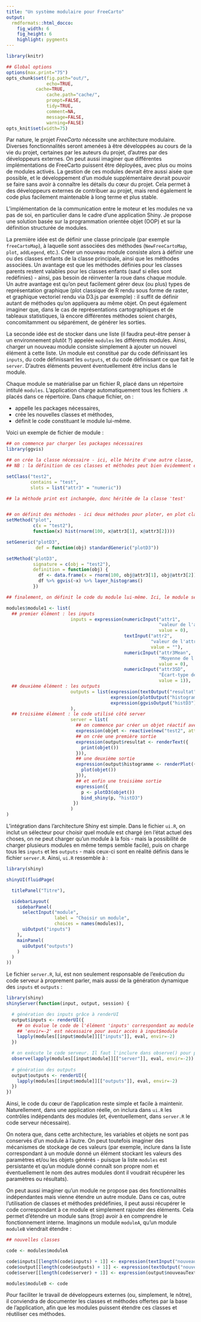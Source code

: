 ```yaml
---
title: "Un système modulaire pour FreeCarto"
output:
  rmdformats::html_docco:
    fig_width: 6
    fig_height: 6
    highlight: pygments
---
```



```r
library(knitr)

## Global options
options(max.print="75")
opts_chunk$set(fig.path="out/",
               echo=TRUE,
	       cache=TRUE,
               cache.path="cache/",
               prompt=FALSE,
               tidy=TRUE,
               comment=NA,
               message=FALSE,
               warning=FALSE)
opts_knit$set(width=75)
```

Par nature, le projet *FreeCarto* nécessite une architecture modulaire. Diverses fonctionnalités seront amenées à être développées au cours de la vie du projet, certaines par les auteurs du projet, d'autres par des développeurs externes. On peut aussi imaginer que différentes implémentations de FreeCarto puissent être déployées, avec plus ou moins de modules activés. La gestion de ces modules devrait être aussi aisée que possible, et le développement d'un module supplémentaire devrait pouvoir se faire sans avoir à connaître les détails du cœur du projet. Cela permet à des développeurs externes de contribuer au projet, mais rend également le code plus facilement maintenable à long terme et plus stable. 

L'implémentation de la communication entre le moteur et les modules ne va pas de soi, en particulier dans le cadre d'une application Shiny. Je propose une solution basée sur la programmation orientée objet (OOP) et sur la définition structurée de modules.

La première idée est de définir une classe principale (par exemple `freeCartoMap`), à laquelle sont associées des méthodes (`NewFreeCartoMap`, `plot`, `addLegend`, etc.). Créer un nouveau module consiste alors à définir une ou des classes enfants de la classe principale, ainsi que les méthodes associées. Un avantage est que les méthodes définies pour les classes parents restent valables pour les classes enfants (sauf si elles sont redéfinies) - ainsi, pas besoin de réinventer la roue dans chaque module. Un autre avantage est qu'on peut facilement gérer deux (ou plus) types de représentation graphique (plot classique de R rendu sous forme de raster, et graphique vectoriel rendu via D3.js par exemple) : il suffit de définir autant de méthodes qu'on appliquera au même objet. On peut également imaginer que, dans le cas de représentations cartographiques et de tableaux statistiques, là encore différentes méthodes soient chargés, concomitamment ou séparément, de générer les sorties.

La seconde idée est de stocker dans une liste (il faudra peut-être penser à un environnement plutôt ?) appelée `modules` les différents modules. Ainsi, charger un nouveau module consiste simplement à ajouter un nouvel élément à cette liste. Un module est constitué par du code définissant les `inputs`, du code définissant les `outputs`, et du code définissant ce que fait le `server`. D'autres éléments peuvent éventuellement être inclus dans le module.  

Chaque module se matérialise par un fichier R, placé dans un répertoire intitulé `modules`. L'application charge automatiquement tous les fichiers `.R` placés dans ce répertoire. Dans chaque fichier, on :

- appelle les packages nécessaires,
- crée les nouvelles classes et méthodes, 
- définit le code constituant le module lui-même.

Voici un exemple de fichier de module :

```r
## on commence par charger les packages nécessaires
library(ggvis)

## on crée la classe nécessaire - ici, elle hérite d'une autre classe, la classe 'test'
## NB : la définition de ces classes et méthodes peut bien évidemment être effectuée dans un package qui est appelé - c'est même conseillé

setClass("test2",
         contains = "test",
         slots = list("attr3" = "numeric"))

## la méthode print est inchangée, donc héritée de la classe 'test'


## on définit des méthodes - ici deux méthodes pour ploter, en plot classique et en ggvis. Pour le plot ggvis la fonction générique n'existe pas, donc on la crée
setMethod("plot",
          c(x = "test2"),
          function(x) hist(rnorm(100, x@attr3[1], x@attr3[2])))

setGeneric("plotD3", 
           def = function(obj) standardGeneric("plotD3"))

setMethod("plotD3", 
          signature = c(obj = "test2"),
          definition = function(obj) {
            df <- data.frame(x = rnorm(100, obj@attr3[1], obj@attr3[2]))
            df %>% ggvis(~x) %>% layer_histograms()
          })

## finalement, on définit le code du module lui-même. Ici, le module sera connu sous le nom de 'module1' dans l'application. Il faut envelopper tous les bouts de code dans des expression() pour indiquer à R que c'est du code, pas des characters.

modules$module1 <- list(
  ## premier élément : les inputs
                        inputs = expression(numericInput("attr1",
                                                         "valeur de l'attribut 1 :",
                                                         value = 0),
                                            textInput("attr2",
                                                      "valeur de l'attribut 2 :",
                                                      value = ""),
                                            numericInput("attr3Mean",
                                                         "Moyenne de l'attribut 3",
                                                         value = 0),
                                            numericInput("attr3SD",
                                                         "Écart-type de l'attrbut 3",
                                                         value = 1)),
  ## deuxième élément : les outputs
                        outputs = list(expression(textOutput("resultat")),
                                       expression(plotOutput("histogramme")),
                                       expression(ggvisOutput("histD3"))
                        ),
  ## troisième élément : le code utilisé côté server
                        server = list(
                          ## on commence par créer un objet réactif avec l'instanciation de la classe créée
                          expression(objet <- reactive(new("test2", attr1 = input$attr1, attr2 = input$attr2, attr3 = c(ifelse(is.null(input$attr3Mean), 0, input$attr3Mean), ifelse(is.null(input$attr3SD), 1, input$attr3SD))))),
                          ## on crée une première sortie 
                          expression(output$resultat <- renderText({
                            print(objet())
                          })),
                          ## une deuxième sortie
                          expression(output$histogramme <- renderPlot({
                            plot(objet())
                          })),
                          ## et enfin une troisième sortie
                          expression({
                            p <- plotD3(objet())
                            bind_shiny(p, "histD3")
                         })
                        )
)
```

L'intégration dans l'architecture Shiny est simple. Dans le fichier `ui.R`, on inclut un sélecteur pour choisir quel module est chargé (en l'état actuel des choses, on ne peut charger qu'un module à la fois - mais la possibilité de charger plusieurs modules en même temps semble facile), puis on charge tous les `inputs` et les `outputs` - mais ceux-ci sont en réalité définis dans le fichier `server.R`. Ainsi, `ui.R` ressemble à :

```r
library(shiny)

shinyUI(fluidPage(

  titlePanel("Titre"),

  sidebarLayout(
    sidebarPanel(
      selectInput("module",
                  label = "Choisir un module",
                  choices = names(modules)),
      uiOutput("inputs")
    ),
    mainPanel(
      uiOutput("outputs")
    )
  )
))

```

Le fichier `server.R`, lui, est non seulement responsable de l'exécution du code serveur à proprement parler, mais aussi de la génération dynamique des `inputs` et `outputs` :

```r
library(shiny)
shinyServer(function(input, output, session) {

  # génération des inputs grâce à renderUI
  output$inputs <- renderUI({
    ## on évalue le code de l'élément 'inputs' correspondant au module sélectionné
    ## 'envir=-2' est nécessaire pour avoir accès à input$module
    lapply(modules[[input$module]][["inputs"]], eval, envir=-2)
  })

  # on exécute le code serveur. Il faut l'inclure dans observe() pour pouvoir appeler input$module qui est une valeur réactive 
  observe(lapply(modules[[input$module]][["server"]], eval, envir=-2))
  
  # génération des outputs
  output$outputs <- renderUI({
    lapply(modules[[input$module]][["outputs"]], eval, envir=-2)
  })
})

```

Ainsi, le code du cœur de l'application reste simple et facile à maintenir. Naturellement, dans une application réelle, on inclura dans `ui.R` les contrôles indépendants des modules (et, éventuellement, dans `server.R` le code serveur nécessaire). 

On notera que, dans cette architecture, les variables et objets ne sont pas conservés d'un module à l'autre. On peut toutefois imaginer des mécanismes de stockage de ces valeurs (par exemple, inclure dans la liste correspondant à un module donné un élément stockant les valeurs des paramètres et/ou les objets générés - puisque la liste `modules` est persistante et qu'un module donné connaît son propre nom et éventuellement le nom des autres modules dont il voudrait récupérer les paramètres ou résultats). 

On peut aussi imaginer qu'un module ne propose pas des fonctionnalités indépendantes mais vienne étendre un autre module. Dans ce cas, outre l'utilisation de classes et méthodes prédéfinies, il peut aussi récupérer le code correspondant à ce module et simplement rajouter des éléments. Cela permet d'étendre un module sans (trop) avoir à en comprendre le fonctionnement interne. Imaginons un module `moduleA`, qu'un module `moduleB` viendrait étendre :

```r
## nouvelles classes

code <- modules$moduleA

code$inputs[[length(code$inputs) + 1]] <- expression(textInput("nouveauTexteInput", "Un nouveau texte input", value = ""))
code$output[[length(code$outputs) + 1]] <- expression(textOutput("nouveauTexteOutput"))
code$server[[length(code$server) + 1]] <- expression(output$nouveauTexteOutput <- renderText({input$nouveauTexteInput}))

modules$moduleB <- code

```


Pour faciliter le travail de développeurs externes (ou, simplement, le nôtre), il conviendra de documenter les classes et méthodes offertes par la base de l'application, afin que les modules puissent étendre ces classes et réutiliser ces méthodes. 